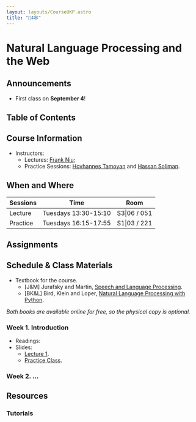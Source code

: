 ```yaml
---
layout: layouts/CourseUKP.astro
title: "🤖4🕸️"
---
```



# Natural Language Processing and the Web


## Announcements

- First class on **September 4**!


## Table of Contents

## Course Information

- Instructors:
    - Lectures: [Frank Niu](/);
    - Practice Sessions: [Hovhannes Tamoyan](https://tamohannes.com/) and [Hassan Soliman](https://hassansoliman.com/).

## When and Where

| Sessions  | Time     | Room    |
| ---       | ---      | ---     |
| Lecture   | Tuesdays 13:30-15:10  | S3\|06 / 051 |
| Practice  | Tuesdays 16:15-17:55  | S1\|03 / 221 |

## Assignments

## Schedule & Class Materials
- Textbook for the course.
    - [J&M] Jurafsky and Martin, [Speech and Language Processing](https://web.stanford.edu/~jurafsky/slp3/ed3bookfeb3_2024.pdf).
    - [BK&L] Bird, Klein and Loper, [Natural Language Processing with Python](https://www.nltk.org/book/).

_Both books are available online for free, so the physical copy is optional._

### Week 1. Introduction
- Readings:
- Slides:
    - [Lecture 1]().
    - [Practice Class]().

### Week 2. ...

## Resources

### Tutorials
